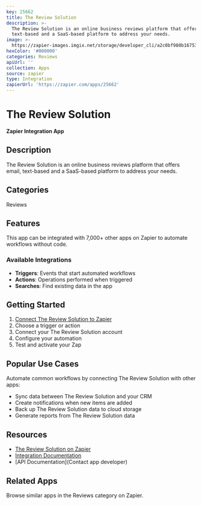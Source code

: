 ```yaml
---
key: 25662
title: The Review Solution
description: >-
  The Review Solution is an online business reviews platform that offers email,
  text-based and a SaaS-based platform to address your needs.
image: >-
  https://zapier-images.imgix.net/storage/developer_cli/a2c0bf980b16753b6fd80133861a5f31.png?auto=format%2Ccompress&ixlib=python-3.0.0&q=50
hexColor: '#000000'
categories: Reviews
apiUrl: ''
collection: Apps
source: zapier
type: Integration
zapierUrl: 'https://zapier.com/apps/25662'
---
```

# The Review Solution

**Zapier Integration App**

## Description

The Review Solution is an online business reviews platform that offers email, text-based and a SaaS-based platform to address your needs.

## Categories

Reviews

## Features

This app can be integrated with 7,000+ other apps on Zapier to automate workflows without code.

### Available Integrations

- **Triggers**: Events that start automated workflows
- **Actions**: Operations performed when triggered
- **Searches**: Find existing data in the app

## Getting Started

1. [Connect The Review Solution to Zapier](https://zapier.com/apps/25662)
2. Choose a trigger or action
3. Connect your The Review Solution account
4. Configure your automation
5. Test and activate your Zap

## Popular Use Cases

Automate common workflows by connecting The Review Solution with other apps:

- Sync data between The Review Solution and your CRM
- Create notifications when new items are added
- Back up The Review Solution data to cloud storage
- Generate reports from The Review Solution data

## Resources

- [The Review Solution on Zapier](https://zapier.com/apps/25662)
- [Integration Documentation](https://zapier.com/apps/25662/integrations)
- [API Documentation](Contact app developer)

## Related Apps

Browse similar apps in the Reviews category on Zapier.
